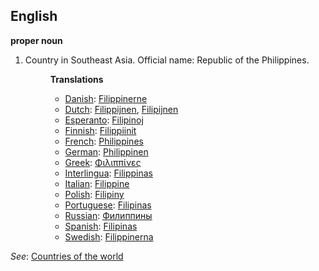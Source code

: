 ==English==

'''proper noun'''

# Country in Southeast Asia. Official name: Republic of the Philippines.
#:'''Translations'''
#:*[[Danish]]: [[Filippinerne]]
#:*[[Dutch]]: [[Filippijnen]], [[Filipijnen]]
#:*[[Esperanto]]: [[Filipinoj]]
#:*[[Finnish]]: [[Filippiinit]]
#:*[[French]]: [[Philippines]]
#:*[[German]]: [[Philippinen]]
#:*[[Greek]]: [[Φιλιππίνες]]
#:*[[Interlingua]]: [[Filippinas]]
#:*[[Italian]]: [[Filippine]]
#:*[[Polish]]: [[Filipiny]]
#:*[[Portuguese]]: [[Filipinas]]
#:*[[Russian]]: [[Филиппины]]
#:*[[Spanish]]: [[Filipinas]]
#:*[[Swedish]]: [[Filippinerna]]

''See'': [[Countries of the world]]
